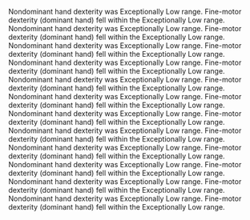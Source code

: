 Nondominant hand dexterity was Exceptionally Low range.
Fine-motor dexterity (dominant hand) fell within the Exceptionally Low range.
Nondominant hand dexterity was Exceptionally Low range.
Fine-motor dexterity (dominant hand) fell within the Exceptionally Low range.
Nondominant hand dexterity was Exceptionally Low range.
Fine-motor dexterity (dominant hand) fell within the Exceptionally Low range.
Nondominant hand dexterity was Exceptionally Low range.
Fine-motor dexterity (dominant hand) fell within the Exceptionally Low range.
Nondominant hand dexterity was Exceptionally Low range.
Fine-motor dexterity (dominant hand) fell within the Exceptionally Low range.
Nondominant hand dexterity was Exceptionally Low range.
Fine-motor dexterity (dominant hand) fell within the Exceptionally Low range.
Nondominant hand dexterity was Exceptionally Low range.
Fine-motor dexterity (dominant hand) fell within the Exceptionally Low range.
Nondominant hand dexterity was Exceptionally Low range.
Fine-motor dexterity (dominant hand) fell within the Exceptionally Low range.
Nondominant hand dexterity was Exceptionally Low range.
Fine-motor dexterity (dominant hand) fell within the Exceptionally Low range.
Nondominant hand dexterity was Exceptionally Low range.
Fine-motor dexterity (dominant hand) fell within the Exceptionally Low range.
Nondominant hand dexterity was Exceptionally Low range.
Fine-motor dexterity (dominant hand) fell within the Exceptionally Low range.
Nondominant hand dexterity was Exceptionally Low range.
Fine-motor dexterity (dominant hand) fell within the Exceptionally Low range.
